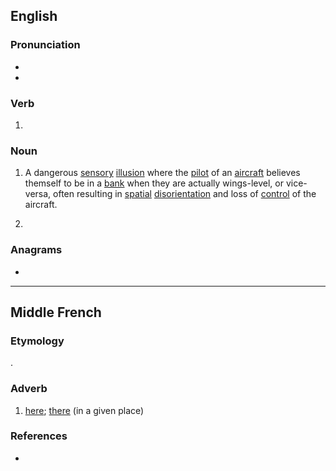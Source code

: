 ==English==

===Pronunciation===
* {{IPA|en|/liːnz/}}
* {{rhymes|en|iːnz}}

===Verb===
{{head|en|verb form}}

# {{en-third-person singular of|lean}}

===Noun===
{{head|en|noun form}}
{{wikipedia|the leans}}

# {{lb|en|aviation|with '''the'''}} A dangerous [[sensory]] [[illusion]] where the [[pilot]] of an [[aircraft]] believes themself to be in a [[bank]] when they are actually wings-level, or vice-versa, often resulting in [[spatial]] [[disorientation]] and loss of [[control]] of the aircraft.
#: {{ux|en|If you don't use your flight instruments when flying in cloud, you can easily get '''the leans''' and enter a fatal graveyard spiral.}}
# {{plural of|en|lean}}

===Anagrams===
* {{anagrams|en|a=aelns|ANSEL|Ansel|ELANs|Elsan|L'Anse|Nales|Slane|elans|enals|lanes|neals|slane|slean}}

----

==Middle French==

===Etymology===
{{der|frm|fro|laiens}}.

===Adverb===
{{head|frm|adverb}}

# [[here]]; [[there]] (in a given place)

===References===
* {{R:Godefroy|laiens}}